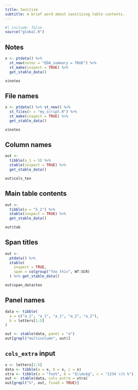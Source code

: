 ```yaml
---
title: Sanitize
subtitle: A brief word about sanitizing table contents.
---
```



```r
#| include: false
source("global.R")
```


## Notes

```r
x <- ptdata() %>% 
  st_new(notes = "EDA_summary = TRUE") %>% 
  st_make(inspect = TRUE) %>% 
  get_stable_data() 

x$notes
```

## File names

```r
x <- ptdata() %>% st_new() %>% 
  st_files(r = "my_script.R") %>% 
  st_make(inspect = TRUE) %>% 
  get_stable_data() 

x$notes
```


## Column names 

```r
out <- 
  tibble(a_1 = 5) %>% 
  stable(inspect = TRUE) %>% 
  get_stable_data()

out$cols_tex
```

## Main table contents

```r
out <- 
  tibble(a = "5_2") %>% 
  stable(inspect = TRUE) %>% 
  get_stable_data()

out$tab
```

## Span titles

```r
out <- 
  ptdata() %>% 
  stable(
    inspect = TRUE, 
    span = colgroup("foo_this", WT:SCR)
  ) %>% get_stable_data()

out$span_data$tex
```


## Panel names

```r
data <- tibble(
  a = c("a_1", "a_1", "a_1", "a_2", "a_2"), 
  b = letters[1:5]
)

out <- stable(data, panel = "a") 
out[grepl("multicolumn", out)]
```

## `cols_extra` input

```r
x <- letters[1:5]
data <- tibble(a = x, b = x, c = x)
xtra <- tibble(a = "foo%", b = "$\\mu$g", c = "1234 \\% %")
out <- stable(data, cols_extra = xtra)
out[grepl("%", out, fixed = TRUE)]
```
